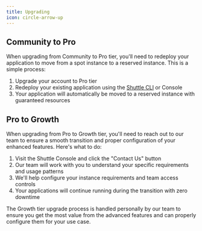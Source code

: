 ```yaml
---
title: Upgrading
icon: circle-arrow-up
---
```


## Community to Pro

When upgrading from Community to Pro tier, you'll need to redeploy your application to move from a spot instance to a reserved instance. This is a simple process:

1. Upgrade your account to Pro tier
2. Redeploy your existing application using the [Shuttle CLI](/guides/cli#commands) or Console
3. Your application will automatically be moved to a reserved instance with guaranteed resources

## Pro to Growth

When upgrading from Pro to Growth tier, you'll need to reach out to our team to ensure a smooth transition and proper configuration of your enhanced features. Here's what to do:

1. Visit the Shuttle Console and click the "Contact Us" button
2. Our team will work with you to understand your specific requirements and usage patterns
3. We'll help configure your instance requirements and team access controls
4. Your applications will continue running during the transition with zero downtime

The Growth tier upgrade process is handled personally by our team to ensure you get the most value from the advanced features and can properly configure them for your use case.
